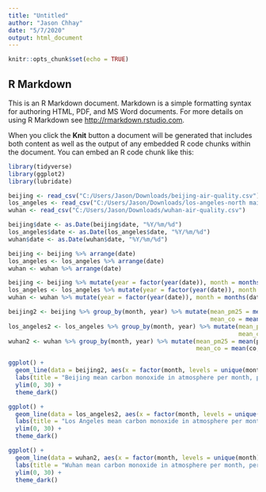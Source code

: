 ```yaml
---
title: "Untitled"
author: "Jason Chhay"
date: "5/7/2020"
output: html_document
---
```


```r
knitr::opts_chunk$set(echo = TRUE)
```

## R Markdown

This is an R Markdown document. Markdown is a simple formatting syntax for authoring HTML, PDF, and MS Word documents. For more details on using R Markdown see <http://rmarkdown.rstudio.com>.

When you click the **Knit** button a document will be generated that includes both content as well as the output of any embedded R code chunks within the document. You can embed an R code chunk like this:


```r
library(tidyverse)
library(ggplot2)
library(lubridate)

beijing <- read_csv("C:/Users/Jason/Downloads/beijing-air-quality.csv")
los_angeles <- read_csv("C:/Users/Jason/Downloads/los-angeles-north main street-air-quality.csv")
wuhan <- read_csv("C:/Users/Jason/Downloads/wuhan-air-quality.csv")

beijing$date <- as.Date(beijing$date, "%Y/%m/%d")
los_angeles$date <- as.Date(los_angeles$date, "%Y/%m/%d")
wuhan$date <- as.Date(wuhan$date, "%Y/%m/%d")

beijing <- beijing %>% arrange(date)
los_angeles <- los_angeles %>% arrange(date)
wuhan <- wuhan %>% arrange(date)

beijing <- beijing %>% mutate(year = factor(year(date)), month = months(date, abbreviate = TRUE))
los_angeles <- los_angeles %>% mutate(year = factor(year(date)), month = months(date, abbreviate = TRUE))
wuhan <- wuhan %>% mutate(year = factor(year(date)), month = months(date, abbreviate = TRUE))

beijing2 <- beijing %>% group_by(month, year) %>% mutate(mean_pm25 = mean(pm25, na.rm = TRUE),
                                                         mean_co = mean(co, na.rm = TRUE))
los_angeles2 <- los_angeles %>% group_by(month, year) %>% mutate(mean_pm25 = mean(pm25, na.rm = TRUE),
                                                                 mean_co = mean(co, na.rm = TRUE))
wuhan2 <- wuhan %>% group_by(month, year) %>% mutate(mean_pm25 = mean(pm25, na.rm = TRUE),
                                                     mean_co = mean(co, na.rm = TRUE))

ggplot() + 
  geom_line(data = beijing2, aes(x = factor(month, levels = unique(month)), y = mean_co, group = year, color = year), size = 1) +
  labs(title = "Beijing mean carbon monoxide in atmosphere per month, per year", x = "Month", y = "Mean CO (parts per million)") +
  ylim(0, 30) +
  theme_dark()

ggplot() + 
  geom_line(data = los_angeles2, aes(x = factor(month, levels = unique(month)), y = mean_co, group = year, color = year), size = 1) +
  labs(title = "Los Angeles mean carbon monoxide in atmosphere per month, per year", x = "Month", y = "Mean CO (parts per million)") +
  ylim(0, 30) +
  theme_dark()

ggplot() + 
  geom_line(data = wuhan2, aes(x = factor(month, levels = unique(month)), y = mean_co, group = year, color = year), size = 1) +
  labs(title = "Wuhan mean carbon monoxide in atmosphere per month, per year", x = "Month", y = "Mean CO (parts per million)") +
  ylim(0, 30) +
  theme_dark()
```

